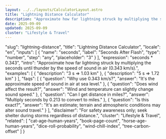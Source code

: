 ```yaml
---
layout: ../../layouts/CalculatorLayout.astro
title: "Lightning Distance Calculator"
description: "Approximate how far lightning struck by multiplying the seconds until thunder by the speed of sound in air (0.343 km/s)."
date: 2025-09-09
updated: 2025-09-09
cluster: "Lifestyle & Travel"
---
```


  "slug": "lightning-distance",
  "title": "Lightning Distance Calculator",
  "locale": "en",
  "inputs": [
    {
      "name": "seconds",
      "label": "Seconds After Flash",
      "type": "number",
      "step": "any",
      "placeholder": "3"
    }
  ],
  "expression": "seconds * 0.343",
  "intro": "Approximate how far lightning struck by multiplying the seconds until thunder by the speed of sound in air (0.343 km/s).",
  "examples": [
    {
      "description": "3 s ⇒ 1.03 km"
    },
    {
      "description": "5 s ⇒ 1.72 km"
    }
  ],
  "faqs": [
    {
      "question": "Why use 0.343 km/s?",
      "answer": "It's the approximate speed of sound in air at sea level."
    },
    {
      "question": "Does wind affect the result?",
      "answer": "Wind and temperature can slightly change sound speed."
    },
    {
      "question": "Can I get distance in miles?",
      "answer": "Multiply seconds by 0.213 to convert to miles."
    },
    {
      "question": "Is this exact?",
      "answer": "It's an estimate; terrain and atmospheric conditions may alter sound travel."
    }
  ],
  "disclaimer": "For safety awareness only; seek shelter during storms regardless of distance.",
  "cluster": "Lifestyle & Travel",
  "related": [
    "cat-age-human-years",
    "book-page-count",
    "horse-age-human-years",
    "dice-roll-probability",
    "wind-chill-index",
    "tree-carbon-offset"
  ]
}

<Calculator schema={schema} />

